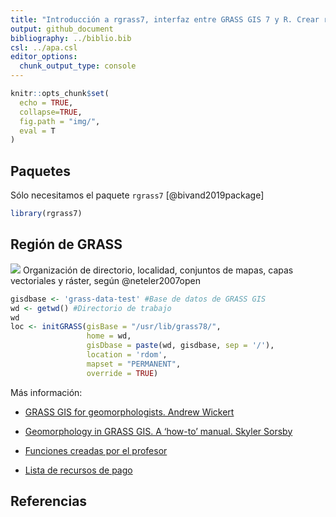 ```yaml
---
title: "Introducción a rgrass7, interfaz entre GRASS GIS 7 y R. Crear región de GRASS"
output: github_document
bibliography: ../biblio.bib
csl: ../apa.csl
editor_options: 
  chunk_output_type: console
---
```


```r
knitr::opts_chunk$set(
  echo = TRUE,
  collapse=TRUE,
  fig.path = "img/",
  eval = T
)
```

## Paquetes

Sólo necesitamos el paquete `rgrass7` [@bivand2019package]

```r
library(rgrass7)
```

## Región de GRASS

![](../img/organizacion-grass-gis.jpg)
Organización de directorio, localidad, conjuntos de mapas, capas vectoriales y ráster, según @neteler2007open

```r
gisdbase <- 'grass-data-test' #Base de datos de GRASS GIS
wd <- getwd() #Directorio de trabajo
wd
loc <- initGRASS(gisBase = "/usr/lib/grass78/",
                 home = wd,
                 gisDbase = paste(wd, gisdbase, sep = '/'),
                 location = 'rdom',
                 mapset = "PERMANENT",
                 override = TRUE)
```

Más información:

* [GRASS GIS for geomorphologists. Andrew Wickert](https://github.com/awickert/GRASS-GIS-for-geomorphologists)

* [Geomorphology in GRASS GIS. A 'how-to' manual. Skyler Sorsby](https://es.slideshare.net/SkylerSorsby/introduction-to-geomorphology-in-grass-gis-by-skyler-sorsby)

* [Funciones creadas por el profesor](https://github.com/geofis/rgrass)

* [Lista de recursos de pago](https://grass.osgeo.org/documentation/books/)


## Referencias
